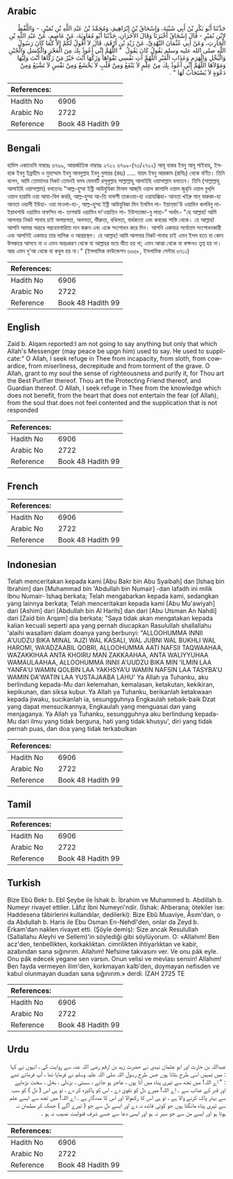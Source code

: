 ## Arabic


<div dir="rtl" lang="ar" style={{fontSize:'larger',backgroundColor:'#f8f9fa',padding:20}}>
حَدَّثَنَا أَبُو بَكْرِ بْنُ أَبِي شَيْبَةَ، وَإِسْحَاقُ بْنُ إِبْرَاهِيمَ، وَمُحَمَّدُ بْنُ عَبْدِ اللَّهِ بْنِ نُمَيْرٍ، - وَاللَّفْظُ لاِبْنِ نُمَيْرٍ - قَالَ إِسْحَاقُ أَخْبَرَنَا وَقَالَ الآَخَرَانِ، حَدَّثَنَا أَبُو مُعَاوِيَةَ، عَنْ عَاصِمٍ، عَنْ عَبْدِ اللَّهِ بْنِ الْحَارِثِ، وَعَنْ أَبِي عُثْمَانَ النَّهْدِيِّ، عَنْ زَيْدِ بْنِ أَرْقَمَ، قَالَ لاَ أَقُولُ لَكُمْ إِلاَّ كَمَا كَانَ رَسُولُ اللَّهِ صلى الله عليه وسلم يَقُولُ كَانَ يَقُولُ ‏ "‏ اللَّهُمَّ إِنِّي أَعُوذُ بِكَ مِنَ الْعَجْزِ وَالْكَسَلِ وَالْجُبْنِ وَالْبُخْلِ وَالْهَرَمِ وَعَذَابِ الْقَبْرِ اللَّهُمَّ آتِ نَفْسِي تَقْوَاهَا وَزَكِّهَا أَنْتَ خَيْرُ مَنْ زَكَّاهَا أَنْتَ وَلِيُّهَا وَمَوْلاَهَا اللَّهُمَّ إِنِّي أَعُوذُ بِكَ مِنْ عِلْمٍ لاَ يَنْفَعُ وَمِنْ قَلْبٍ لاَ يَخْشَعُ وَمِنْ نَفْسٍ لاَ تَشْبَعُ وَمِنْ دَعْوَةٍ لاَ يُسْتَجَابُ لَهَا ‏"‏ ‏.‏
</div>
<div style={{backgroundColor:'#f8f9fa',padding:20, marginBottom: 10}}><table> <thead> <tr> <th>References:</th> <th></th> </tr> </thead> <tbody><tr><td>Hadith No</td><td>6906</td></tr><tr><td>Arabic No</td><td>2722</td></tr><tr><td>Reference</td><td>Book 48 Hadith 99</td></tr></tbody></table></div>

## Bengali


<div dir="ltr" lang="bn" style={{fontSize:'larger',backgroundColor:'#f8f9fa',padding:20}}>
হাদিস একাডেমি নাম্বারঃ ৬৭৯৯, আন্তর্জাতিক নাম্বারঃ ২৭২২ ৬৭৯৯-(৭৩/২৭২২) আবূ বাকর ইবনু আবূ শাইবাহ্, ইসহাক ইবনু ইব্রাহীম ও মুহাম্মাদ ইবনু আবদুল্লাহ ইবনু নুমায়র (রহঃ) ..... যায়দ ইবনু আরকাম (রাযিঃ) থেকে বর্ণিত। তিনি বলেন, আমি তোমাদের নিকট তেমনই বলব যেমনটি রসূলুল্লাহ সাল্লাল্লাহু আলাইহি ওয়াসাল্লাম বলতেন। তিনি (সাল্লাল্লাহু আলাইহি ওয়াসাল্লাম) বলতেনঃ "আল্ল-হুম্মা ইন্নী আউযুবিকা মিনাল আজ্‌যি ওয়াল কাসালি ওয়াল জুৱ্‌নি ওয়াল বুখ্‌লি ওয়াল হারামি ওয়া আযা-বিল কবরি, আল্ল-হুম্মা আ-তি নাফসী তাকওয়া-হা ওয়াযাক্কিহা- আনতা খইরু মান্‌ যাককা-হা আনতা ওয়ালী ইউহা- ওয়া মাওলা-হা-, আল্ল-হুম্মা ইন্নী আউযুবিকা মিন ইলমিন লা- ইয়ান্‌ফা'উ ওয়ামিন কলবিনু লা- ইয়াখশাউ ওয়ামিন নাফসিন লা- তাশবাউ ওয়ামিন দা’ওয়াতিন লা- ইউসতাজা-বু লাহা-” অর্থাৎ- "হে আল্লাহ! আমি আপনার নিকট পানাহ চাই অপারগতা, অলসতা, ভীরুতা, বখিলতা, বার্ধক্যতা এবং কবরের শাস্তি থেকে। হে আল্লাহ! আপনি আমার অন্তরে পরহেযগারিতা দান করুন এবং একে সংশোধন করে দিন। আপনি একমাত্র সর্বোত্তম সংশোধনকারী এবং আপনিই একমাত্র তার মালিক ও আশ্রয়স্থল। হে আল্লাহ! আমি আপনার নিকট পানাহ চাই এমন ইলম হতে যা কোন উপকারে আসবে না ও এমন অন্তঃকরণ থেকে যা আল্লাহর ভয়ে ভীত হয় না; এমন আত্মা থেকে যা কক্ষনও তৃপ্ত হয় না। আর এমন দু’আ থেকে যা কবুল হয় না।" (ইসলামিক ফাউন্ডেশন ৬৬৫৮, ইসলামিক সেন্টার ৬৭১১)
</div>
<div style={{backgroundColor:'#f8f9fa',padding:20, marginBottom: 10}}><table> <thead> <tr> <th>References:</th> <th></th> </tr> </thead> <tbody><tr><td>Hadith No</td><td>6906</td></tr><tr><td>Arabic No</td><td>2722</td></tr><tr><td>Reference</td><td>Book 48 Hadith 99</td></tr></tbody></table></div>

## English


<div dir="ltr" lang="en" style={{fontSize:'larger',backgroundColor:'#f8f9fa',padding:20}}>
Zaid b. Alqam reported:I am not going to say anything but only that which Allah's Messenger (may peace be upgn him) used to say. He used to supplicate:" O Allah, I seek refuge in Thee from incapacity, from sloth, from cowardice, from miserliness, decrepitude and from torment of the grave. O Allah, grant to my soul the sense of righteousness and purify it, for Thou art the Best Purifier thereof. Thou art the Protecting Friend thereof, and Guardian thereof. O Allah, I seek refuge in Thee from the knowledge which does not benefit, from the heart that does not entertain the fear (of Allah), from the soul that does not feel contented and the supplication that is not responded
</div>
<div style={{backgroundColor:'#f8f9fa',padding:20, marginBottom: 10}}><table> <thead> <tr> <th>References:</th> <th></th> </tr> </thead> <tbody><tr><td>Hadith No</td><td>6906</td></tr><tr><td>Arabic No</td><td>2722</td></tr><tr><td>Reference</td><td>Book 48 Hadith 99</td></tr></tbody></table></div>

## French


<div dir="ltr" lang="fr" style={{fontSize:'larger',backgroundColor:'#f8f9fa',padding:20}}>

</div>
<div style={{backgroundColor:'#f8f9fa',padding:20, marginBottom: 10}}><table> <thead> <tr> <th>References:</th> <th></th> </tr> </thead> <tbody><tr><td>Hadith No</td><td>6906</td></tr><tr><td>Arabic No</td><td>2722</td></tr><tr><td>Reference</td><td>Book 48 Hadith 99</td></tr></tbody></table></div>

## Indonesian


<div dir="ltr" lang="id" style={{fontSize:'larger',backgroundColor:'#f8f9fa',padding:20}}>
Telah menceritakan kepada kami [Abu Bakr bin Abu Syaibah] dan [Ishaq bin Ibrahim] dan [Muhammad bin 'Abdullah bin Numair] -dan lafadh ini milik Ibnu Numair- Ishaq berkata; Telah mengabarkan kepada kami, sedangkan yang lainnya berkata; Telah menceritakan kepada kami [Abu Mu'awiyah] dari [Ashim] dari [Abdullah bin Al Harits] dan dari [Abu Utsman An Nahdi] dari [Zaid bin Arqam] dia berkata; "Saya tidak akan mengatakan kepada kalian kecuali seperti apa yang pernah diucapkan Rasulullah shallallahu 'alaihi wasallam dalam doanya yang berbunyi: "ALLOOHUMMA INNII A'UUDZU BIKA MINAL 'AJZI WAL KASALI, WAL JUBNI WAL BUKHLI WAL HAROMI, WA'ADZAABIL QOBRI, ALLOOHUMMA AATI NAFSII TAQWAAHAA, WAZAKKIHAA ANTA KHOIRU MAN ZAKKAAHAA, ANTA WALIYYUHAA WAMAULAAHAA, ALLOOHUMMA INNII A'UUDZU BIKA MIN 'ILMIN LAA YANFA'U WAMIN QOLBIN LAA YAKHSYA'U WAMIN NAFSIN LAA TASYBA'U WAMIN DA'WATIN LAA YUSTAJAABA LAHU' Ya Allah ya Tuhanku, aku berlindung kepada-Mu dari kelemahan, kemalasan, ketakutan, kekikiran, kepikunan, dan siksa kubur. Ya Allah ya Tuhanku, berikanlah ketakwaan kepada jiwaku, sucikanlah ia, sesungguhnya Engkaulah sebaik-baik Dzat yang dapat mensucikannya, Engkaulah yang menguasai dan yang menjaganya. Ya Allah ya Tuhanku, sesungguhnya aku berlindung kepada-Mu dari ilmu yang tidak berguna, hati yang tidak khusyu', diri yang tidak pernah puas, dan doa yang tidak terkabulkan
</div>
<div style={{backgroundColor:'#f8f9fa',padding:20, marginBottom: 10}}><table> <thead> <tr> <th>References:</th> <th></th> </tr> </thead> <tbody><tr><td>Hadith No</td><td>6906</td></tr><tr><td>Arabic No</td><td>2722</td></tr><tr><td>Reference</td><td>Book 48 Hadith 99</td></tr></tbody></table></div>

## Tamil


<div dir="ltr" lang="ta" style={{fontSize:'larger',backgroundColor:'#f8f9fa',padding:20}}>

</div>
<div style={{backgroundColor:'#f8f9fa',padding:20, marginBottom: 10}}><table> <thead> <tr> <th>References:</th> <th></th> </tr> </thead> <tbody><tr><td>Hadith No</td><td>6906</td></tr><tr><td>Arabic No</td><td>2722</td></tr><tr><td>Reference</td><td>Book 48 Hadith 99</td></tr></tbody></table></div>

## Turkish


<div dir="ltr" lang="tr" style={{fontSize:'larger',backgroundColor:'#f8f9fa',padding:20}}>
Bize Ebû Bekr b. Ebî Şeybe ile İshak b. İbrahim ve Muhammed b. Abdillah b. Numeyr rivayet ettiler. Lâfız İbni Numeyri'ndir. (İshak: Ahberana; ötekiler ise: Haddesena tâbirlerini kullandılar, dedilerki): Bize Ebû Muaviye, Âsım'dan, o da Abdullah b. Haris ile Ebu Osman En-Nehdî'den, onlar da Zeyd b. Erkam'dan naklen rivayet etti. (Şöyle de­miş): Size ancak Resulullah (Sallallahu Aleyhi ve Sellem)'in söylediği gibi söylüyorum. O: «Allahım! Ben acz'den, tenbellikten, korkaklıktan. cimrilikten ihtiyarlıktan ve kabir, azabından sana sığınırım. Allahım! Nefsime takvasını ver. Ve onu pâk eyle. Onu pâk edecek yegane sen varsın. Onun velisi ve mevlası sensin! Allahım! Ben fayda vermeyen ilim'den, korkmayan kalb'den, doymayan nefisden ve kabul olunmayan duadan sana sığınırım.» derdi. İZAH 2725 TE
</div>
<div style={{backgroundColor:'#f8f9fa',padding:20, marginBottom: 10}}><table> <thead> <tr> <th>References:</th> <th></th> </tr> </thead> <tbody><tr><td>Hadith No</td><td>6906</td></tr><tr><td>Arabic No</td><td>2722</td></tr><tr><td>Reference</td><td>Book 48 Hadith 99</td></tr></tbody></table></div>

## Urdu


<div dir="rtl" lang="ur" style={{fontSize:'larger',backgroundColor:'#f8f9fa',padding:20}}>
عبداللہ بن حارث اور ابو عثمان نہدی نے حضرت زید بن ارقم رضی اللہ عنہ سے روایت کی ، انہوں نے کہا : میں تمہیں اسی طرح بتاتا ہوں جس طرح رسول اللہ صلی اللہ علیہ وسلم نے فرمایا تھا ، آپ فرماتے تھے : " اے اللہ! میں تجھ سے تیری پناہ میں آتا ہوں ، عاجز ہو جانے ، سستی ، بزدلی ، بخل ، سخت بڑھاپے اور قبر کے عذاب سے ۔ اے اللہ! میرے دل کو تقویٰ دے ، اس کو پاکیزہ کر دے ، تو ہی اس ( دل ) کو سب سے بہتر پاک کرنے والا ہے ، تو ہی اس کا رکھوالا اور اس کا مددگار ہے ۔ اے اللہ! میں تجھ سے ایسے علم سے تیری پناہ مانگتا ہوں جو کوئی فائدہ نہ دے اور ایسے دل سے جو ( تیرے آگے ) جھک کر مطمئن نہ ہوتا ہو اور ایسے من سے جو سیر نہ ہو اور ایسی دعا سے جسے شرف قبولیت نصیب نہ ہو ۔
</div>
<div style={{backgroundColor:'#f8f9fa',padding:20, marginBottom: 10}}><table> <thead> <tr> <th>References:</th> <th></th> </tr> </thead> <tbody><tr><td>Hadith No</td><td>6906</td></tr><tr><td>Arabic No</td><td>2722</td></tr><tr><td>Reference</td><td>Book 48 Hadith 99</td></tr></tbody></table></div>
